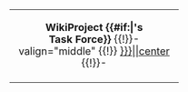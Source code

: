 <center>
{| style="background: {{{background|transparent}}}; white-space: {{{whitesp|nowrap}}}; width: {{{width|275px}}}; margin-left: auto; margin-right: auto;"
|-
| align="center" style="border: 1px solid {{{border|gray}}}; background-color: {{{bgcolor|lightblue}}}; text-align:center; font-size:18px; margin-bottom: 3px; width: 280px;" | '''WikiProject {{{project|}}}{{#if:{{{task_force|}}}|'s<br/>{{{task_force|}}} Task Force}}'''
{{!}}- valign="middle"
{{!}} [[file:{{{image|}}}|{{{size|275px}}}|center]]
{{!}}-
|}</center><noinclude>
{{documentation}}
{{WikiProject Footer}}
</noinclude>